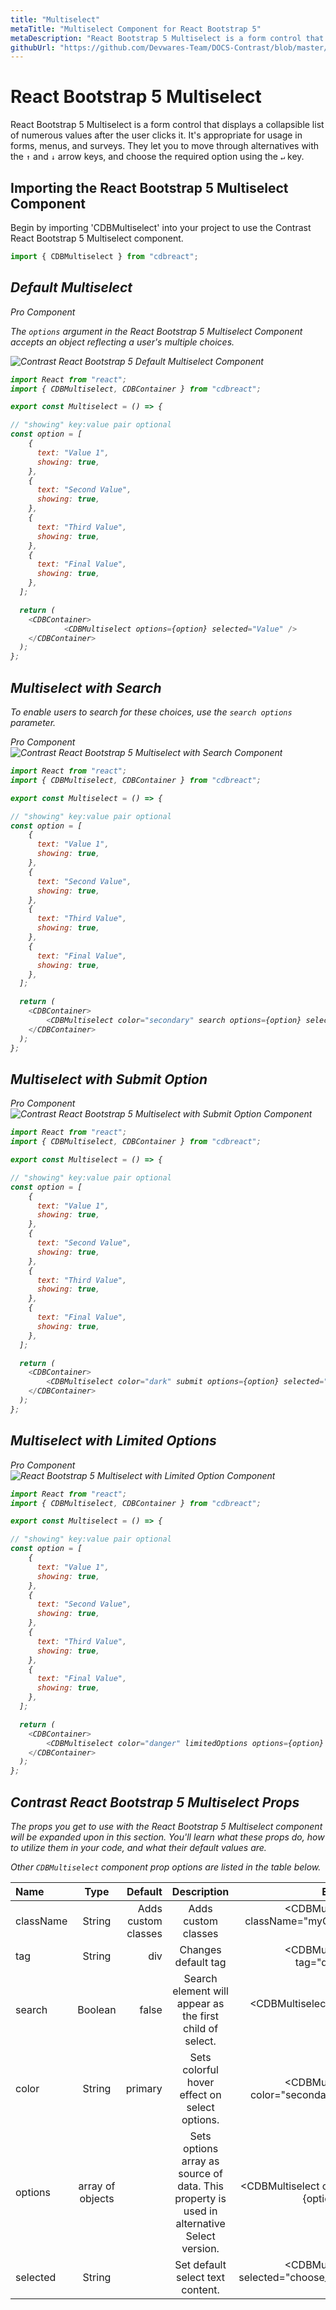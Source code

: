 ```yaml
---
title: "Multiselect"
metaTitle: "Multiselect Component for React Bootstrap 5"
metaDescription: "React Bootstrap 5 Multiselect is a form control that displays a collapsible list of numerous values after the user clicks it."
githubUrl: "https://github.com/Devwares-Team/DOCS-Contrast/blob/master/content/contrast/react/components/multiselect.mdx"
---
```



# React Bootstrap 5 Multiselect

React Bootstrap 5 Multiselect is a form control that displays a collapsible list of numerous values after the user clicks it. It's appropriate for usage in forms, menus, and surveys. They let you to move through alternatives with the `↑`  and `↓` arrow keys, and choose the required option using the `↵` key.

## Importing the React Bootstrap 5 Multiselect Component


Begin by importing 'CDBMultiselect' into your project to use the Contrast React Bootstrap 5 Multiselect component.

```js
import { CDBMultiselect } from "cdbreact";
```


<i/>

## Default Multiselect

<Link to="/product/contrast-pro"><span class="badge badge-lg badge-pro">Pro Component</span></Link>

The `options` argument in the React Bootstrap 5 Multiselect Component accepts an object reflecting a user's multiple choices.

<img src={imgUrl} alt="Contrast React Bootstrap 5 Default Multiselect Component"/>


```js
import React from "react";
import { CDBMultiselect, CDBContainer } from "cdbreact";

export const Multiselect = () => {

// "showing" key:value pair optional
const option = [
    {
      text: "Value 1",
      showing: true,
    },
    {
      text: "Second Value",
      showing: true,
    },
    {
      text: "Third Value",
      showing: true,
    },
    {
      text: "Final Value",
      showing: true,
    },
  ];

  return (
    <CDBContainer>
            <CDBMultiselect options={option} selected="Value" />
    </CDBContainer>
  );
};
```
<i/>

## Multiselect with Search

To enable users to search for these choices, use the `search options` parameter.

<Link to="/product/contrast-pro"><span class="badge badge-lg badge-pro">Pro Component</span></Link>

<img src={imgUrl2} alt="Contrast React Bootstrap 5 Multiselect with Search Component"/>


```js
import React from "react";
import { CDBMultiselect, CDBContainer } from "cdbreact";

export const Multiselect = () => {

// "showing" key:value pair optional
const option = [
    {
      text: "Value 1",
      showing: true,
    },
    {
      text: "Second Value",
      showing: true,
    },
    {
      text: "Third Value",
      showing: true,
    },
    {
      text: "Final Value",
      showing: true,
    },
  ];

  return (
    <CDBContainer>
        <CDBMultiselect color="secondary" search options={option} selected="Value" />
    </CDBContainer>
  );
};
```

<i/>

## Multiselect with Submit Option

<Link to="/product/contrast-pro"><span class="badge badge-lg badge-pro">Pro Component</span></Link>

<img src={imgUrl3} alt="Contrast React Bootstrap 5 Multiselect with Submit Option Component"/>


```js
import React from "react";
import { CDBMultiselect, CDBContainer } from "cdbreact";

export const Multiselect = () => {

// "showing" key:value pair optional
const option = [
    {
      text: "Value 1",
      showing: true,
    },
    {
      text: "Second Value",
      showing: true,
    },
    {
      text: "Third Value",
      showing: true,
    },
    {
      text: "Final Value",
      showing: true,
    },
  ];

  return (
    <CDBContainer>
        <CDBMultiselect color="dark" submit options={option} selected="Value" />
    </CDBContainer>
  );
};
```
<i/>

## Multiselect with Limited Options

<Link to="/product/contrast-pro"><span class="badge badge-lg badge-pro">Pro Component</span></Link>

<img src={imgUrl4} alt="React Bootstrap 5 Multiselect with Limited Option Component"/>


```js
import React from "react";
import { CDBMultiselect, CDBContainer } from "cdbreact";

export const Multiselect = () => {

// "showing" key:value pair optional
const option = [
    {
      text: "Value 1",
      showing: true,
    },
    {
      text: "Second Value",
      showing: true,
    },
    {
      text: "Third Value",
      showing: true,
    },
    {
      text: "Final Value",
      showing: true,
    },
  ];

  return (
    <CDBContainer>
        <CDBMultiselect color="danger" limitedOptions options={option} selected="Value" />
    </CDBContainer>
  );
};
```

## Contrast React Bootstrap 5 Multiselect Props

The props you get to use with the React Bootstrap 5 Multiselect component will be expanded upon in this section. You'll learn what these props do, how to utilize them in your code, and what their default values are.

Other `CDBMultiselect` component prop options are listed in the table below.


| Name            | Type        | Default      |   Description| Example      |
| :------------- | :----------: | -----------: | :----------: | -----------: |
| className      | String       | Adds custom classes             |Adds custom classes	      |     <CDBMultiselect className="myClass" ... />  |
| tag            | String       | div          | Changes default tag | <CDBMultiselect tag="div" ... />  |
| search         | Boolean      | false        |  	Search element will appear as the first child of select. | <CDBMultiselect search .../>  |
| color          | String       | primary      |  	Sets colorful hover effect on select options. | <CDBMultiselect color="secondary" ... />  |
| options        | array of objects |          | Sets options array as source of data. This property is used in alternative Select version. | <CDBMultiselect options={option} ... />  |
| selected       | String       |              |  	Set default select text content. | <CDBMultiselect selected="choose_option" ... />  |

